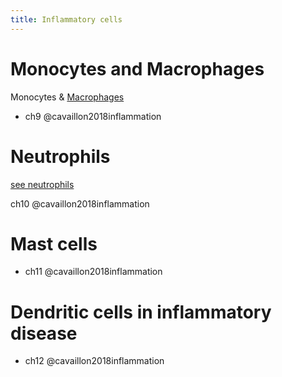 ```yaml
---
title: Inflammatory cells
---
```


# Monocytes and Macrophages

Monocytes & [Macrophages]({{< var ref-macrophage.path >}})

- ch9 @cavaillon2018inflammation

# Neutrophils

[see neutrophils]({{< var ref-neutrophil.path >}})

ch10 @cavaillon2018inflammation

# Mast cells

- ch11 @cavaillon2018inflammation

# Dendritic cells in inflammatory disease

- ch12 @cavaillon2018inflammation